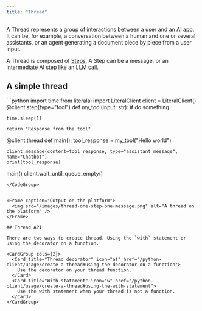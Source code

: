 ```yaml
---
title: "Thread"
---
```


A Thread represents a group of interactions between a user and an AI app. It can be, for example, a conversation between a human and one or several assistants, or an agent generating a document piece by piece from a user input.

A Thread is composed of [Steps](/concepts/step). A Step can be a message, or an intermediate AI step like an LLM call.

## A simple thread

<CodeGroup>
```python
import time
from literalai import LiteralClient
client = LiteralClient()
@client.step(type="tool")
def my_tool(input: str): # do something

    time.sleep(1)

    return "Response from the tool"

@client.thread
def main():
tool_response = my_tool("Hello world")

    client.message(content=tool_response, type="assistant_message", name="Chatbot")
    print(tool_response)

main()
client.wait_until_queue_empty()

```
</CodeGroup>


<Frame caption="Output on the platform">
  <img src="/images/thread-one-step-one-message.png" alt="A thread on the platform" />
</Frame>

## Thread API

There are two ways to create thread. Using the `with` statement or using the decorator on a function.

<CardGroup cols={2}>
  <Card title="Thread decorator" icon="at" href="/python-client/usage/create-a-thread#using-the-decorator-on-a-function">
    Use the decorator on your thread function.
  </Card>
  <Card title="With statement" icon="w" href="/python-client/usage/create-a-thread#using-the-with-statement">
    Use the with statement when your thread is not a function.
  </Card>
</CardGroup>
```
